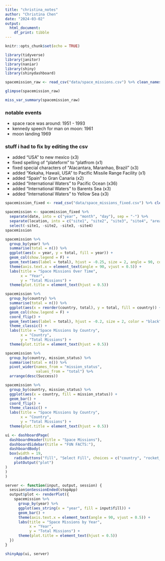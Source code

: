 ```yaml
---
title: "christina_notes"
author: "Christina Chen"
date: "2024-03-02"
output: 
  html_document: 
    df_print: tibble
---
```


```r
knitr::opts_chunk$set(echo = TRUE)
```

```r
library(tidyverse)
library(janitor)
library(naniar)
library(shiny)
library(shinydashboard)
```

```r
spacemission_raw <- read_csv("data/space_missions.csv") %>% clean_names()
```

```r
glimpse(spacemission_raw)
```

```r
miss_var_summary(spacemission_raw)
```

### notable events
- space race was around:          1951 - 1993
- kennedy speech for man on moon: 1961
- moon landing                    1969

### stuff i had to fix by editing the csv
- added "USA" to new mexico (x3)
- fixed spelling of "plateform" to "platfrom (x1)
- fixed special characters of "Alacantara, Maranhao, Brazil" (x3)
- added "Kekaha, Hawaii, USA" to Pacific Missile Range Facility (x1)
- added "Spain" to Gran Canaria (x2)
- added "International Waters" to Pacific Ocean (x36)
- added "International Waters" to Barents Sea (x3)
- added "International Waters" to Yellow Sea (x3)

```r
spacemission_fixed <- read_csv("data/space_missions_fixed.csv") %>% clean_names()
```
```r
spacemission <- spacemission_fixed %>%
  separate(date, into = c("year", "month", "day"), sep = "-") %>%
  separate(location, into = c("site1", "site2", "site3", "site4", "area", "country"), extra = "drop", fill = "left", sep = ",") %>%
  select(-site1, -site2, -site3, -site4)
spacemission
```

```r
spacemission %>%
  group_by(year) %>%
  summarise(total = n()) %>%
  ggplot(aes(x = year, y = total, fill = year)) +
  geom_col(show.legend = F) +
  geom_text(aes(label = total), hjust = -0.25, size = 2, angle = 90, color = "black") +
  theme(axis.text.x = element_text(angle = 90, vjust = 0.5)) +
  labs(title = "Space Missions Over Time",
       x = "Year",
       y = "Total Missions") +
  theme(plot.title = element_text(hjust = 0.5))
```

```r
spacemission %>%
  group_by(country) %>%
  summarise(total = n()) %>%
  ggplot(aes(x = reorder(country, total), y = total, fill = country)) +
  geom_col(show.legend = F) + 
  coord_flip() +
  geom_text(aes(label = total), hjust = -0.2, size = 2, color = "black") + # the first blank column is Brazil
  theme_classic() + 
  labs(title = "Space Missions by Country",
       x = "Country",
       y = "Total Missions") +
  theme(plot.title = element_text(hjust = 0.5))
```

```r
spacemission %>%
  group_by(country, mission_status) %>%
  summarise(total = n()) %>%
  pivot_wider(names_from = "mission_status",
              values_from = "total") %>%
  arrange(desc(Success))
```

```r
spacemission %>%
  group_by(country, mission_status) %>%
  ggplot(aes(x = country, fill = mission_status)) +
  geom_bar() + 
  coord_flip() +
  theme_classic() + 
  labs(title = "Space Missions by Country",
       x = "Country",
       y = "Total Missions") +
  theme(plot.title = element_text(hjust = 0.5))
```

```r
ui <- dashboardPage(
  dashboardHeader(title = "Space Missions"),
  dashboardSidebar(title = "FUN FACTS:"),
  dashboardBody(
  box(width = 19, 
    radioButtons("fill", "Select Fill", choices = c("country", "rocket_status", "mission_status")),
    plotOutput("plot")
)
)
)

server <- function(input, output, session) {
  session$onSessionEnded(stopApp)
  output$plot <- renderPlot({
    spacemission %>%
      group_by(year) %>%
      ggplot(aes_string(x = "year", fill = input$fill)) +
      geom_bar() + 
      theme(axis.text.x = element_text(angle = 90, vjust = 0.5)) +
      labs(title = "Space Missions by Year",
           x = "Year",
           y = "Total Missions") +
      theme(plot.title = element_text(hjust = 0.5))
  })
}

shinyApp(ui, server)
```


